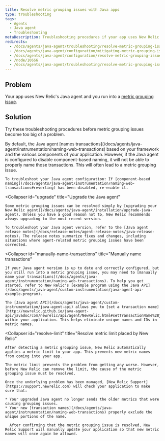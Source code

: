 ```yaml
---
title: Resolve metric grouping issues with Java apps
type: troubleshooting
tags:
  - Agents
  - Java agent
  - Troubleshooting
metaDescription: Troubleshooting procedures if your app uses New Relic's Java agent and metric grouping issues have occurred.
redirects:
  - /docs/agents/java-agent/troubleshooting/resolve-metric-grouping-issues-java-apps
  - /docs/agents/java-agent/configuration/mitigating-metric-grouping-issues-java
  - /docs/agents/java-agent/configuration/resolve-metric-grouping-issues-java
  - /node/10666
  - /docs/agents/java-agent/troubleshooting/resolve-metric-grouping-issues-java
---
```


## Problem

Your app uses New Relic's Java agent and you run into a [metric grouping issue](/docs/agents/manage-apm-agents/troubleshooting/metric-grouping-issues).

## Solution

Try these troubleshooting procedures before metric grouping issues become too big of a problem.

<CollapserGroup>
  <Collapser
    id="reconfigure-java"
    title="Make sure component-based naming is enabled"
  >
    By default, the Java agent [names transactions](/docs/agents/java-agent/instrumentation/naming-web-transactions) based on your framework and the various components of your application. However, if the Java agent is configured to disable component-based naming, it will not be able to properly name those transactions. This will often lead to a metric grouping issue.

    To troubleshoot your Java agent configuration: If [component-based naming](/docs/agents/java-agent/instrumentation/naming-web-transactions#reverting) has been disabled, re-enable it.
  </Collapser>

  <Collapser
    id="upgrade"
    title="Upgrade the Java agent"
  >
    Some metric grouping issues can be resolved simply by [upgrading your New Relic agent](/docs/agents/java-agent/installation/upgrade-java-agent). Unless you have a good reason not to, New Relic recommends always upgrading to the most recent version.

    To troubleshoot your Java agent version, refer to the [Java agent release notes](/docs/release-notes/agent-release-notes/java-release-notes). The release notes summarize fixes and changes, including situations where agent-related metric grouping issues have been corrected.
  </Collapser>

  <Collapser
    id="manually-name-transactions"
    title="Manually name transactions"
  >
    If your Java agent version is up to date and correctly configured, but you still run into a metric grouping issue, you may need to [manually name your transactions](/docs/agents/java-agent/instrumentation/naming-web-transactions). To help you get started, refer to New Relic's [example program using the Java API](/docs/agents/java-agent/custom-instrumentation/java-agent-api-example-program).

    The [Java agent API](/docs/agents/java-agent/custom-instrumentation/java-agent-api) allows you to [set a transaction name](http://newrelic.github.io/java-agent-api/javadoc/com/newrelic/api/agent/NewRelic.html#setTransactionName%28java.lang.String,%20java.lang.String%29) within your application. This helps eliminate unique names and IDs in metric names.
  </Collapser>

  <Collapser
    id="resolve-limit"
    title="Resolve metric limit placed by New Relic"
  >
    After detecting a metric grouping issue, New Relic automatically applies a metric limit to your app. This prevents new metric names from coming into your app.

    The metric limit prevents the problem from getting any worse. However, before New Relic can remove the limit, the cause of the metric grouping issue must be resolved.

    Once the underlying problem has been managed, [New Relic Support](https://support.newrelic.com) will check your application to make sure that:

    * Your upgraded Java agent no longer sends the older metrics that were causing grouping issues.
    * Your new [transaction names](/docs/agents/java-agent/instrumentation/naming-web-transactions) properly exclude the unique portions of the name.

      After confirming that the metric grouping issue is resolved, New Relic Support will manually update your application so that new metric names will once again be allowed.
  </Collapser>
</CollapserGroup>
